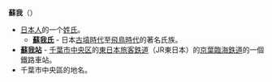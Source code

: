 '''蘇我'''（{{lang|ja|そが}}）

*[[日本人|日本人]]的一个[[日本姓氏|姓氏]]。
**'''[[蘇我氏|蘇我氏]]''' - 日本[[古墳時代|古墳時代]]至[[飛鳥時代|飛鳥時代]]的著名氏族。
*'''[[蘇我站|蘇我站]]''' - [[千葉市|千葉市]][[中央区_(千葉市)|中央区]]的[[東日本旅客鉄道|東日本旅客鉄道]]（JR東日本）的[[京葉臨海鉄道|京葉臨海鉄道]]的一個鐵路車站。
* 千葉市中央區的地名。

{{disambig|Cat=二字譯名消歧義}}